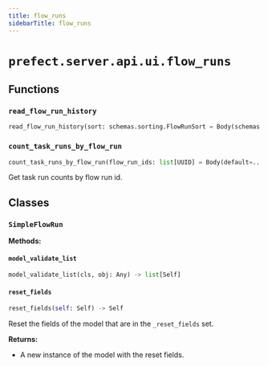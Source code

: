 ```yaml
---
title: flow_runs
sidebarTitle: flow_runs
---
```


# `prefect.server.api.ui.flow_runs`

## Functions

### `read_flow_run_history` <sup><a href="https://github.com/PrefectHQ/prefect/blob/main/src/prefect/server/api/ui/flow_runs.py#L48" target="_blank"><Icon icon="github" style="width: 14px; height: 14px;" /></a></sup>

```python
read_flow_run_history(sort: schemas.sorting.FlowRunSort = Body(schemas.sorting.FlowRunSort.EXPECTED_START_TIME_DESC), limit: int = Body(1000, le=1000), offset: int = Body(0, ge=0), flows: schemas.filters.FlowFilter = None, flow_runs: schemas.filters.FlowRunFilter = None, task_runs: schemas.filters.TaskRunFilter = None, deployments: schemas.filters.DeploymentFilter = None, work_pools: schemas.filters.WorkPoolFilter = None, db: PrefectDBInterface = Depends(provide_database_interface)) -> List[SimpleFlowRun]
```

### `count_task_runs_by_flow_run` <sup><a href="https://github.com/PrefectHQ/prefect/blob/main/src/prefect/server/api/ui/flow_runs.py#L97" target="_blank"><Icon icon="github" style="width: 14px; height: 14px;" /></a></sup>

```python
count_task_runs_by_flow_run(flow_run_ids: list[UUID] = Body(default=..., embed=True, max_items=200), db: PrefectDBInterface = Depends(provide_database_interface)) -> dict[UUID, int]
```


Get task run counts by flow run id.


## Classes

### `SimpleFlowRun` <sup><a href="https://github.com/PrefectHQ/prefect/blob/main/src/prefect/server/api/ui/flow_runs.py#L27" target="_blank"><Icon icon="github" style="width: 14px; height: 14px;" /></a></sup>

**Methods:**

#### `model_validate_list` <sup><a href="https://github.com/PrefectHQ/prefect/blob/main/src/prefect/_internal/schemas/bases.py#L56" target="_blank"><Icon icon="github" style="width: 14px; height: 14px;" /></a></sup>

```python
model_validate_list(cls, obj: Any) -> list[Self]
```

#### `reset_fields` <sup><a href="https://github.com/PrefectHQ/prefect/blob/main/src/prefect/_internal/schemas/bases.py#L85" target="_blank"><Icon icon="github" style="width: 14px; height: 14px;" /></a></sup>

```python
reset_fields(self: Self) -> Self
```

Reset the fields of the model that are in the `_reset_fields` set.

**Returns:**
- A new instance of the model with the reset fields.

